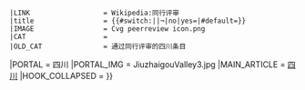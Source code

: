 {{WPBannerMeta
|PROJECT                = 四川
 |BANNER_NAME           = Template:四川专题
 |substcheck            = <includeonly>{{subst:</includeonly><includeonly>substcheck}}</includeonly>
 |small                 = {{{small|}}}
 |category              = {{{category|¬}}}
 |listas                = {{{listas|}}}
|IMAGE_LEFT             = JiuzhaigouValley3.jpg
|QUALITY_SCALE          = subpage
 |class                 = {{{class|}}}
|auto                   = {{{auto|}}}
|importance             = {{{importance|}}}
|ASSESSMENT_CAT         = 四川条目
|ASSESSMENT_LINK        = PJ:四川/评级
|COMMENTS               = yes
|COMMENTS_CAT           = 含有评论页的四川条目
|attention              = {{{attention|}}}
 |ATTENTION_CAT         = 需要关注的四川条目
|note 1                 = {{{ref|}}}
 |NOTE_1_TEXT           = 根据标记，本条目需要补充更多[[WP:列明来源|来源]]'''[[WP:可供查证|以供查证]]'''。
 |NOTE_1_IMAGE          = Question_book-4.svg
 |NOTE_1_CAT            = 需要补充来源的四川条目
|infobox                = {{{needs-infobox|}}}
 |INFOBOX_CAT           = 需要信息框的四川条目
 |peer review           = {{{peer|}}}
 |old peer review       = {{#switch:{{lc:{{{old-peer|¬}}}}}||¬|no=|yes}}
 |LINK                  = Wikipedia:同行评审
 |title                 = {{#switch:{{lc:{{{old-peer|¬}}}}}||¬|no|yes={{SUBJECTPAGENAME}}|#default={{{old-peer|}}}}}
 |IMAGE                 = Cvg peerreview icon.png
 |CAT                   = 
 |OLD_CAT               = 通过同行评审的四川条目
|PORTAL                 = 四川
|PORTAL_IMG             = JiuzhaigouValley3.jpg
|MAIN_ARTICLE           = [[四川]]
|HOOK_COLLAPSED         = {{WPBannerMeta/hooks/notecounter
 |category              = {{{category|¬}}}
 |BANNER_NAME           = Template:四川专题
 |note 1                = {{{peer|}}}
 |note 2                = {{{old-peer|}}}
}}}}<noinclude>
{{documentation}}
</noinclude>